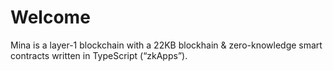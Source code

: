 
# Welcome

Mina is a layer-1 blockchain with a 22KB blockhain & zero-knowledge smart contracts written in TypeScript (“zkApps”).

<DocsGridLayout>
  <DocsGridEntry
    imgSrc="https://via.placeholder.com/300x250.png"
    title={"Build your first zkApp"}
    description={
      'Learn how zero-knowledge smart contracts ("zkApps") work and how to write your own using TypeScript.'
    }
    buttonText={"zkApp Developers"}
    buttonLink={"/zkapps"}
    isRow={true}
  />
  <DocsGridEntry
    imgSrc="/static/img/docs-images/home/about-mina.svg"
    title={"About Mina"}
    description={
      "Learn about zero-knowledge proofs, how Mina works, use cases, & read the Mina whitepaper."
    }
    buttonText={"About Mina"}
    buttonLink={"/"}
  />
  <DocsGridEntry
    imgSrc="/static/img/docs-images/home/using-mina.svg"
    title={"Using Mina"}
    description={"Where to get MINA, download a wallet, & more."}
    buttonText={"Using Mina"}
    buttonLink={"/"}
  />
  <DocsGridEntry
    imgSrc="/static/img/docs-images/home/node-operators.svg"
    title={"Run a Node"}
    description={
      "Learn how to run a Mina node as a block producer or snarker worker to participate in consensus."
    }
    buttonText={"Node Operators"}
    buttonLink={"/"}
  />
  <DocsGridEntry
    imgSrc="https://via.placeholder.com/300x250.png"
    title={"Participate"}
    description={
      "Join the community, apply for grants & the zkApps Builders Program, become a code contributor, & more."
    }
    buttonText={"Learn More"}
    buttonLink={"/"}
  />
</DocsGridLayout>
